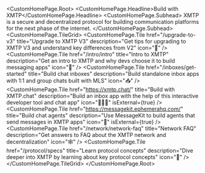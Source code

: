 
<CustomHomePage.Root>
  <CustomHomePage.Headline>Build with XMTP</CustomHomePage.Headline>
  <CustomHomePage.Subhead>
    XMTP is a secure and decentralized protocol for building communication
    platforms for the next phase of the internet.
  </CustomHomePage.Subhead>
  <CustomHomePage.TileGrid>
    <CustomHomePage.Tile
      href="/upgrade-to-v3"
      title="Upgrade to XMTP V3"
      description="Get tips for upgrading to XMTP V3 and understand key differences from V2"
      icon="🚀"
    />
    <CustomHomePage.Tile
      href="/intro/intro"
      title="Intro to XMTP"
      description="Get an intro to XMTP and why devs choose it to build messaging apps"
      icon="🤝"
    />
    <CustomHomePage.Tile
      href="/inboxes/get-started"
      title="Build chat inboxes"
      description="Build standalone inbox apps with 1:1 and group chats built with MLS"
      icon="📥"
    />
    <CustomHomePage.Tile
      href="https://xmtp.chat/"
      title="Build with XMTP.chat"
      description="Build an inbox app with the help of this interactive developer tool and chat app"
      icon="🧑🏽‍💻"
      isExternal={true}
    />
    <CustomHomePage.Tile
      href="https://messagekit.ephemerahq.com/"
      title="Build chat agents"
      description="Use MessageKit to build agents that send messages in XMTP apps"
      icon="🤖"
      isExternal={true}
    />
    <CustomHomePage.Tile
      href="/network/network-faq"
      title="Network FAQ"
      description="Get answers to FAQ about the XMTP network and decentralization"
      icon="🕸️"
    />
    <CustomHomePage.Tile
      href="/protocol/specs"
      title="Learn protocol concepts"
      description="Dive deeper into XMTP by learning about key protocol concepts"
      icon="🧠"
    />
  </CustomHomePage.TileGrid>
</CustomHomePage.Root>
